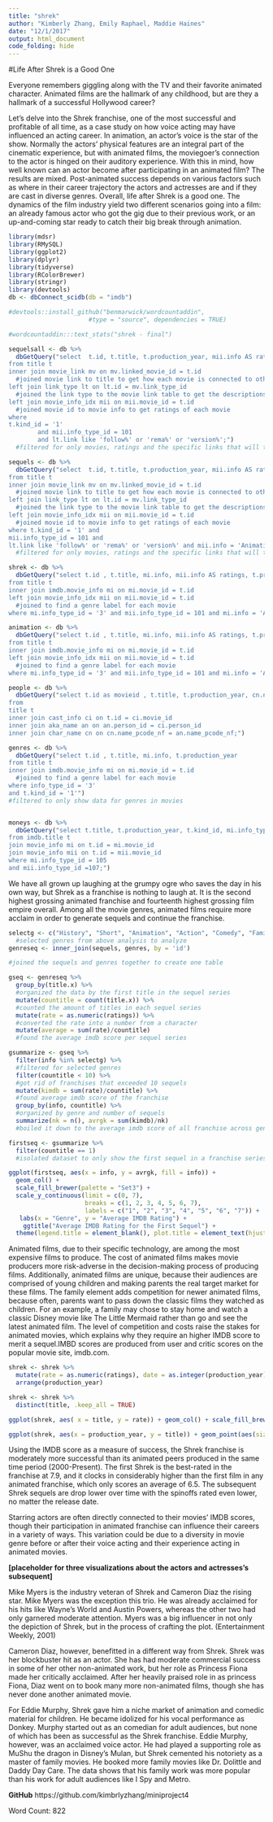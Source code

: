 ```yaml
---
title: "shrek"
author: "Kimberly Zhang, Emily Raphael, Maddie Haines"
date: "12/1/2017"
output: html_document
code_folding: hide 
---
```

#Life After Shrek is a Good One

Everyone remembers giggling along with the TV and their favorite animated character. Animated films are the hallmark of any childhood, but are they a hallmark of a successful Hollywood career? 

Let's delve into the Shrek franchise, one of the most successful and profitable of all time, as a case study on how voice acting may have influenced an acting career. In animation, an actor’s voice is the star of the show. Normally the actors’ physical features are an integral part of the cinematic experience, but with animated films, the moviegoer’s connection to the actor is hinged on their auditory experience. With this in mind, how well known can an actor become after participating in an animated film? The results are mixed. Post-animated success depends on various factors such as where in their career trajectory the actors and actresses are and if they are cast in diverse genres. Overall, life after Shrek is a good one. The dynamics of the film industry yield two different scenarios going into a film: an already famous actor who got the gig due to their previous work, or an up-and-coming star ready to catch their big break through animation. 

```r
library(mdsr)
library(RMySQL)
library(ggplot2)
library(dplyr)
library(tidyverse)
library(RColorBrewer)
library(stringr)
library(devtools)
db <- dbConnect_scidb(db = "imdb")

#devtools::install_github("benmarwick/wordcountaddin", 
                      #type = "source", dependencies = TRUE)

#wordcountaddin:::text_stats("shrek - final")
```


```r

sequelsall <- db %>% 
  dbGetQuery("select  t.id, t.title, t.production_year, mii.info AS ratings, lt.link, mv.movie_id, mv.linked_movie_id
from title t 
inner join movie_link mv on mv.linked_movie_id = t.id
  #joined movie link to title to get how each movie is connected to other movies
left join link_type lt on lt.id = mv.link_type_id 
  #joined the link type to the movie link table to get the descriptions of how each movie is connected
left join movie_info_idx mii on mii.movie_id = t.id 
  #joined movie id to movie info to get ratings of each movie
where 
t.kind_id = '1' 
        and mii.info_type_id = 101
        and lt.link like 'follow%' or 'rema%' or 'version%';")
  #filtered for only movies, ratings and the specific links that will tell us about sequels

sequels <- db %>% 
  dbGetQuery("select  t.id, t.title, t.production_year, mii.info AS ratings, lt.link, mv.movie_id, mv.linked_movie_id
from title t 
inner join movie_link mv on mv.linked_movie_id = t.id
  #joined movie link to title to get how each movie is connected to other movies
left join link_type lt on lt.id = mv.link_type_id 
  #joined the link type to the movie link table to get the descriptions of how each movie is connected
left join movie_info_idx mii on mii.movie_id = t.id 
  #joined movie id to movie info to get ratings of each movie
where t.kind_id = '1' and
mii.info_type_id = 101 and 
lt.link like 'follow%' or 'rema%' or 'version%' and mii.info = 'Animation';")
  #filtered for only movies, ratings and the specific links that will tell us about sequels

shrek <- db %>%
  dbGetQuery("select t.id , t.title, mi.info, mii.info AS ratings, t.production_year
from title t 
inner join imdb.movie_info mi on mi.movie_id = t.id
left join movie_info_idx mii on mii.movie_id = t.id 
  #joined to find a genre label for each movie
where mi.info_type_id = '3' and mii.info_type_id = 101 and mi.info = 'Animation' and t.title like '%shrek%'")

animation <- db %>%
  dbGetQuery("select t.id , t.title, mi.info, mii.info AS ratings, t.production_year
from title t 
inner join imdb.movie_info mi on mi.movie_id = t.id
left join movie_info_idx mii on mii.movie_id = t.id 
  #joined to find a genre label for each movie
where mi.info_type_id = '3' and mii.info_type_id = 101 and mi.info = 'Animation' and production_year > '2000'")

people <- db %>%
  dbGetQuery("select t.id as movieid , t.title, t.production_year, cn.name, an.name
from 
title t 
inner join cast_info ci on t.id = ci.movie_id
inner join aka_name an on an.person_id = ci.person_id 
inner join char_name cn on cn.name_pcode_nf = an.name_pcode_nf;")

genres <- db %>%
  dbGetQuery("select t.id , t.title, mi.info, t.production_year
from title t 
inner join imdb.movie_info mi on mi.movie_id = t.id
  #joined to find a genre label for each movie
where info_type_id = '3' 
and t.kind_id = '1'")
#filtered to only show data for genres in movies


moneys <- db %>%
  dbGetQuery("select t.title, t.production_year, t.kind_id, mi.info_type_id as budget, mii.info_type_id as gross, mi.info_type_id
from imdb.title t
join movie_info mi on t.id = mi.movie_id
join movie_info mii on t.id = mii.movie_id
where mi.info_type_id = 105 
and mii.info_type_id =107;")
```
We have all grown up laughing at the grumpy ogre who saves the day in his own way, but Shrek as a franchise is nothing to laugh at. It is the second highest grossing animated franchise and fourteenth highest grossing film empire overall. Among all the movie genres, animated films require more acclaim in order to generate sequels and continue the franchise.


```r
selectg <- c("History", "Short", "Animation", "Action", "Comedy", "Family") 
  #selected genres from above analysis to analyze 
genreseq <- inner_join(sequels, genres, by = 'id')

#joined the sequels and genres together to create one table

gseq <- genreseq %>% 
  group_by(title.x) %>%
  #organized the data by the first title in the sequel series
  mutate(countitle = count(title.x)) %>%
  #counted the amount of titles in each sequel series
  mutate(rate = as.numeric(ratings)) %>%
  #converted the rate into a number from a character
  mutate(average = sum(rate)/countitle)
  #found the average imdb score per sequel series

gsummarize <- gseq %>%
  filter(info %in% selectg) %>%
  #filtered for selected genres
  filter(countitle < 10) %>%
  #got rid of franchises that exceeded 10 sequels
  mutate(kimdb = sum(rate)/countitle) %>%
  #found average imdb score of the franchise
  group_by(info, countitle) %>%
  #organized by genre and number of sequels
  summarize(nk = n(), avrgk = sum(kimdb)/nk)
  #boiled it down to the average imdb score of all franchise across genres

firstseq <- gsummarize %>%
  filter(countitle == 1)
  #isolated dataset to only show the first sequel in a franchise series 

ggplot(firstseq, aes(x = info, y = avrgk, fill = info)) + 
  geom_col() + 
  scale_fill_brewer(palette = "Set3") + 
  scale_y_continuous(limit = c(0, 7), 
                     breaks = c(1, 2, 3, 4, 5, 6, 7), 
                     labels = c("1", "2", "3", "4", "5", "6", "7")) +
   labs(x = "Genre", y = "Average IMDB Rating") +
    ggtitle("Average IMDB Rating for the First Sequel") +
  theme(legend.title = element_blank(), plot.title = element_text(hjust = 0.5), legend.position = "none")

```

Animated films, due to their specific technology, are among the most expensive films to produce. The cost of animated films makes movie producers more risk-adverse in the decision-making process of producing films. Additionally, animated films are unique, because their audiences are comprised of young children and making parents the real target market for these films. The family element adds competition for newer animated films, because often, parents want to pass down the classic films they watched as children. For an example, a family may chose to stay home and watch a classic Disney movie like The Little Mermaid rather than go and see the latest animated film.  The level of competition and costs raise the stakes for animated movies, which explains why they require an higher IMDB score to merit a sequel.IMBD scores are produced from user and critic scores on the popular movie site, imdb.com. 

```r

shrek <- shrek %>%
  mutate(rate = as.numeric(ratings), date = as.integer(production_year)) %>%
  arrange(production_year)

shrek <- shrek %>%
  distinct(title, .keep_all = TRUE) 

ggplot(shrek, aes( x = title, y = rate)) + geom_col() + scale_fill_brewer(palette = "Set3") + coord_flip()

ggplot(shrek, aes(x = production_year, y = title)) + geom_point(aes(size = rate))
```
Using the IMDB score as a measure of success, the Shrek franchise is moderately more successful than its animated peers produced in the same time period (2000-Present). The first Shrek is the best-rated in the franchise at 7.9, and it clocks in considerably higher than the first film in any animated franchise, which only scores an average of 6.5. The subsequent Shrek sequels are drop lower over time with the spinoffs rated even lower, no matter the release date.

Starring actors are often directly connected to their movies' IMDB scores, though their participation in animated franchise can influence their careers in a variety of ways. This variation could be due to a diversity in movie genre before or after their voice acting and their experience acting in animated movies. 


**[placeholder for three visualizations about the actors and actresses's subsequent]**


Mike Myers is the industry veteran of Shrek and Cameron Diaz the rising star. Mike Myers was the exception this trio. He was already acclaimed for his hits like Wayne’s World and Austin Powers, whereas the other two had only garnered moderate attention. Myers was a big influencer in not only the depiction of Shrek, but in the process of crafting the plot. (Entertainment Weekly, 2001) 

Cameron Diaz, however, benefitted in a different way from Shrek. Shrek was her blockbuster hit as an actor. She has had moderate commercial success in some of her other non-animated work, but her role as Princess Fiona made her critically acclaimed. After her heavily praised role in as princess Fiona, Diaz went on to book many more non-animated films, though she has never done another animated movie.

For Eddie Murphy, Shrek gave him a niche market of animation and comedic material for children. He became idolized for his vocal performance as Donkey. Murphy started out as an comedian for adult audiences, but none of which has been as successful as the Shrek franchise. Eddie Murphy, however, was an acclaimed voice actor. He had played a supporting role as MuShu the dragon in Disney’s Mulan, but Shrek cemented his notoriety as a master of family movies. He booked more family movies like Dr. Dolittle and Daddy Day Care. The data shows that his family work was more popular than his work for adult audiences like I Spy and Metro.

**GitHub**
https://github.com/kimbrlyzhang/miniproject4 

Word Count: 822